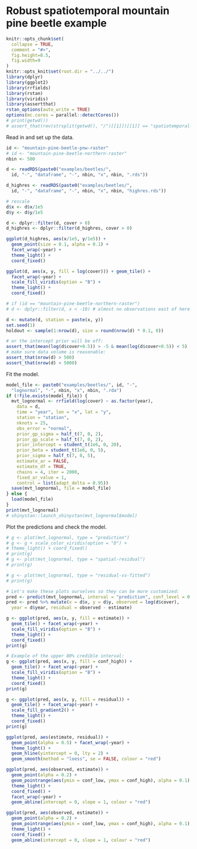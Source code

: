 # Robust spatiotemporal mountain pine beetle example 

```r
knitr::opts_chunk$set(
  collapse = TRUE,
  comment = "#>",
  fig.height=8.5,
  fig.width=9
)
knitr::opts_knit$set(root.dir = "../../") 
library(dplyr)
library(ggplot2)
library(rrfields)
library(rstan)
library(viridis)
library(assertthat)
rstan_options(auto_write = TRUE)
options(mc.cores = parallel::detectCores())
# print(getwd())
# assert_that(rev(strsplit(getwd(), "/")[[1]])[[1]] == "spatiotemporal-extremes")
```

Read in and set up the data.

```r
id <- "mountain-pine-beetle-pnw-raster"
# id <- "mountain-pine-beetle-northern-raster"
nbin <- 500

d <- readRDS(paste0("examples/beetles/", 
  id, "-", "dataframe", "-", nbin, "x", nbin, ".rds"))

d_highres <- readRDS(paste0("examples/beetles/", 
  id, "-", "dataframe", "-", nbin, "x", nbin, "highres.rds"))

# rescale
d$x <- d$x/1e5
d$y <- d$y/1e5

d <- dplyr::filter(d, cover > 0)
d_highres <- dplyr::filter(d_highres, cover > 0)

ggplot(d_highres, aes(x/1e5, y/1e5)) + 
  geom_point(size = 0.1, alpha = 0.1) +
  facet_wrap(~year) +
  theme_light() +
  coord_fixed()

ggplot(d, aes(x, y, fill = log(cover))) + geom_tile() +
  facet_wrap(~year) +
  scale_fill_viridis(option = "B") +
  theme_light() +
  coord_fixed()

# if (id == "mountain-pine-beetle-northern-raster")
# d <- dplyr::filter(d, x < -10) # almost no observations east of here 

d <- mutate(d, station = paste(x, y))
set.seed(1)
holdout <- sample(1:nrow(d), size = round(nrow(d) * 0.1, 0))

# or the intercept prior will be off:
assert_that(mean(log(d$cover+0.5)) > -5 & mean(log(d$cover+0.5)) < 5)
# make sure data volume is reasonable:
assert_that(nrow(d) > 500)
assert_that(nrow(d) < 5000)
```

Fit the model. 

```r
model_file <- paste0("examples/beetles/", id, "-", 
  "lognormal", "-", nbin, "x", nbin, ".rda")
if (!file.exists(model_file)) {
  mvt_lognormal <- rrfield(log(cover) ~ as.factor(year), 
    data = d,
    time = "year", lon = "x", lat = "y",
    station = "station",
    nknots = 25,
    obs_error = "normal",
    prior_gp_sigma = half_t(7, 0, 2),
    prior_gp_scale = half_t(7, 0, 2),
    prior_intercept = student_t(1e6, 0, 20),
    prior_beta = student_t(1e6, 0, 5),
    prior_sigma = half_t(7, 0, 5),
    estimate_ar = FALSE,
    estimate_df = TRUE,
    chains = 4, iter = 2000,
    fixed_ar_value = 1,
    control = list(adapt_delta = 0.95))
  save(mvt_lognormal, file = model_file)
} else {
  load(model_file)
}
print(mvt_lognormal)
# shinystan::launch_shinystan(mvt_lognormal$model)
```

Plot the predictions and check the model. 

```r
# g <- plot(mvt_lognormal, type = "prediction")
# g <- g + scale_color_viridis(option = "D") + 
# theme_light() + coord_fixed()
# print(g)
# g <- plot(mvt_lognormal, type = "spatial-residual")
# print(g)

# g <- plot(mvt_lognormal, type = "residual-vs-fitted")
# print(g)

# Let's make these plots ourselves so they can be more customized:
pred <- predict(mvt_lognormal, interval = "prediction", conf_level = 0.8)
pred <- pred %>% mutate(x = d$x, y = d$y, observed = log(d$cover), 
  year = d$year, residual = observed - estimate)

g <- ggplot(pred, aes(x, y, fill = estimate)) + 
  geom_tile() + facet_wrap(~year) +
  scale_fill_viridis(option = "B") +
  theme_light() +
  coord_fixed()
print(g)

# Example of the upper 80% credible interval:
g <- ggplot(pred, aes(x, y, fill = conf_high)) + 
  geom_tile() + facet_wrap(~year) +
  scale_fill_viridis(option = "B") +
  theme_light() +
  coord_fixed()
print(g)

g <- ggplot(pred, aes(x, y, fill = residual)) + 
  geom_tile() + facet_wrap(~year) +
  scale_fill_gradient2() +
  theme_light() +
  coord_fixed()
print(g)

ggplot(pred, aes(estimate, residual)) + 
  geom_point(alpha = 0.5) + facet_wrap(~year) +
  theme_light() +
  geom_hline(yintercept = 0, lty = 2) + 
  geom_smooth(method = "loess", se = FALSE, colour = "red")

ggplot(pred, aes(observed, estimate)) +
  geom_point(alpha = 0.2) +
  geom_pointrange(aes(ymin = conf_low, ymax = conf_high), alpha = 0.1) +
  theme_light() +
  coord_fixed() +
  facet_wrap(~year) +
  geom_abline(intercept = 0, slope = 1, colour = "red")

ggplot(pred, aes(observed, estimate)) +
  geom_point(alpha = 0.2) +
  geom_pointrange(aes(ymin = conf_low, ymax = conf_high), alpha = 0.1) +
  theme_light() +
  coord_fixed() +
  geom_abline(intercept = 0, slope = 1, colour = "red")
```
